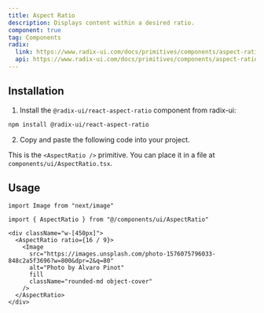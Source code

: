 ```yaml
---
title: Aspect Ratio
description: Displays content within a desired ratio.
component: true
tag: Components
radix:
  link: https://www.radix-ui.com/docs/primitives/components/aspect-ratio
  api: https://www.radix-ui.com/docs/primitives/components/aspect-ratio#api-reference
---
```


<ComponentExample src="src/components/examples/AspectRatioDemo.tsx">
  <AspectRatioDemo />
</ComponentExample>

## Installation

1. Install the `@radix-ui/react-aspect-ratio` component from radix-ui:

```bash
npm install @radix-ui/react-aspect-ratio
```

2. Copy and paste the following code into your project.

<ComponentSource src="src/components/ui/AspectRatio.tsx" />

<Alert variant="outline">

This is the `<AspectRatio />` primitive. You can place it in a file at `components/ui/AspectRatio.tsx`.

</Alert>

## Usage

```tsx
import Image from "next/image"

import { AspectRatio } from "@/components/ui/AspectRatio"
```

```tsx
<div className="w-[450px]">
  <AspectRatio ratio={16 / 9}>
    <Image
      src="https://images.unsplash.com/photo-1576075796033-848c2a5f3696?w=800&dpr=2&q=80"
      alt="Photo by Alvaro Pinot"
      fill
      className="rounded-md object-cover"
    />
  </AspectRatio>
</div>
```
